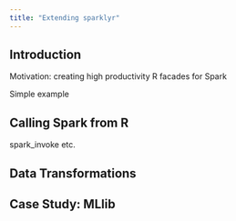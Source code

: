 ```yaml
---
title: "Extending sparklyr"
---
```


## Introduction

Motivation: creating high productivity R facades for Spark 

Simple example

## Calling Spark from R

spark_invoke
etc.

## Data Transformations

## Case Study: MLlib


